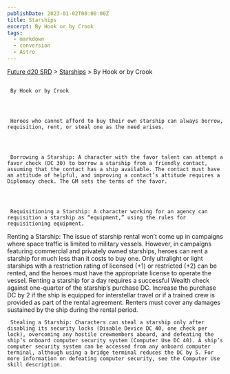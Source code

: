 ```yaml
---
publishDate: 2023-01-02T00:00:00Z
title: Starships
excerpt: By Hook or by Crook
tags:
  - markdown
  - conversion
  - Astro
---
```







[Future d20 SRD](/#futureD20)
     > [Starships](future-d20-srd-starships-index)
     > By Hook or by Crook
    





## 
     By Hook or by Crook
    



     Heroes who cannot afford to buy their own starship can always borrow, requisition, rent, or steal one as the need arises.
    



     Borrowing a Starship: A character with the favor talent can attempt a favor check (DC 30) to borrow a starship from a friendly contact, assuming that the contact has a ship available. The contact must have an attitude of helpful, and improving a contact’s attitude requires a Diplomacy check. The GM sets the terms of the favor.
    



     Requisitioning a Starship: A character working for an agency can requisition a starship as “equipment,” using the rules for requisitioning equipment.
Renting a Starship: The issue of starship rental won’t come up in campaigns where space traffic is limited to military vessels. However, in campaigns featuring commercial and privately owned starships, heroes can rent a starship for much less than it costs to buy one. Only ultralight or light starships with a restriction rating of licensed (+1) or restricted (+2) can be rented, and the heroes must have the appropriate license to operate the vessel. Renting a starship for a day requires a successful Wealth check against one-quarter of the starship’s purchase DC. Increase the purchase DC by 2 if the ship is equipped for interstellar travel or if a trained crew is provided as part of the rental agreement. Renters must cover any damages sustained by the ship during the rental period.
    



     Stealing a Starship: Characters can steal a starship only after disabling its security locks (Disable Device DC 40, one check per lock), overcoming any hostile crewmembers aboard, and defeating the ship’s onboard computer security system (Computer Use DC 40). A ship’s computer security system can be accessed from any onboard computer terminal, although using a bridge terminal reduces the DC by 5. For more information on defeating computer security, see the Computer Use skill description.
    




